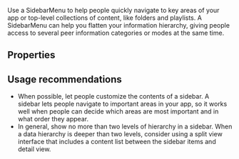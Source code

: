 
<Meta of={Stories} />

<Intro
  name="SidebarMenu"
  description="A sidebar can help people navigate your app, providing quick access to top-level collections of content."
/>

<Canvas>
  <Story of={Stories.Basic} />
</Canvas>

Use a SidebarMenu to help people quickly navigate to key areas of your app or top-level collections of content, like folders and playlists. A SidebarMenu can help you flatten your information hierarchy, giving people access to several peer information categories or modes at the same time.

## Properties

<Props />

## Usage recommendations

- When possible, let people customize the contents of a sidebar. A sidebar lets people navigate to important areas in your app, so it works well when people can decide which areas are most important and in what order they appear.
- In general, show no more than two levels of hierarchy in a sidebar. When a data hierarchy is deeper than two levels, consider using a split view interface that includes a content list between the sidebar items and detail view.
